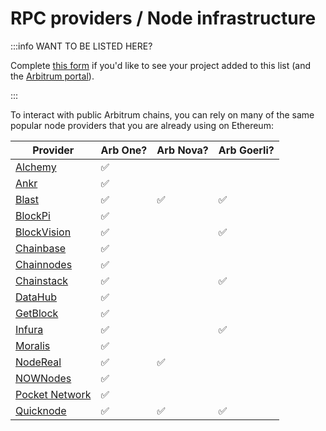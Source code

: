 # RPC providers / Node infrastructure

:::info WANT TO BE LISTED HERE?

Complete [this form](https://docs.google.com/forms/d/e/1FAIpQLSdw0U-9LcLuih5TZ_QghS-S_MS4wCKSEigA_IQEza_hFmNVow/viewform) if you'd like to see your project added to this list (and the [Arbitrum portal](https://portal.arbitrum.one/)). 

:::

To interact with public Arbitrum chains, you can rely on many of the same popular node providers that you are already using on Ethereum:

| Provider                                                                    | Arb One? | Arb Nova? | Arb Goerli? |
| --------------------------------------------------------------------------- | -------- | --------- | ----------- |
| [Alchemy](https://docs.alchemy.com/reference/arbitrum-api-quickstart)       | ✅        |           |             |
| [Ankr](https://www.ankr.com/docs/build-blockchain/chains/v1/arb-api)        | ✅        |           |             |
| [Blast](https://blastapi.io/public-api/arbitrum)                            | ✅        | ✅         | ✅           |
| [BlockPi](https://docs.blockpi.io/)                                         | ✅        |           |             |
| [BlockVision](https://dashboard.blockvision.org/connect)                    | ✅        |           | ✅           |
| [Chainbase](https://docs.chainbase.online/r/welcome-to-chainbase/readme)    | ✅        |           |             |
| [Chainnodes](https://www.chainnodes.org/)                                   | ✅        |           |             |
| [Chainstack](https://chainstack.com/build-better-with-arbitrum/)            | ✅        |           | ✅           |
| [DataHub](https://datahub.figment.io/)                                      | ✅        |           |             |
| [GetBlock](https://getblock.io/docs/)                                       | ✅        |           |             |
| [Infura](https://docs.infura.io/infura/networks/arbitrum)                   | ✅        |           | ✅           |
| [Moralis](https://docs.moralis.io/reference/introduction)                   | ✅        |           |             |
| [NodeReal](https://nodereal.io/meganode/api-marketplace/arbitrum-nitro-rpc) | ✅        | ✅         |             |
| [NOWNodes](https://nownodes.io/nodes/arbitrum)                              | ✅        |           |             |
| [Pocket Network](https://www.pokt.network/arbitrum-rpc-service)             | ✅        |           |             |
| [Quicknode](https://www.quicknode.com/chains/arb)                           | ✅        | ✅         | ✅           |

